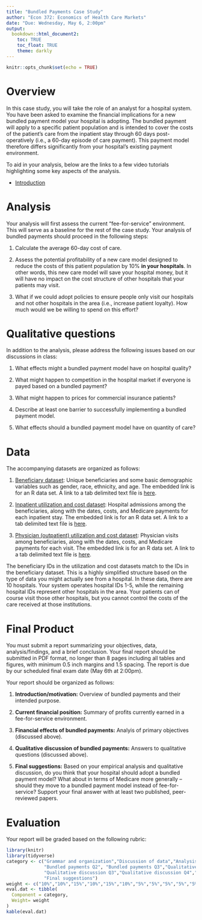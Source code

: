 ```yaml
---
title: "Bundled Payments Case Study"
author: "Econ 372: Economics of Health Care Markets"
date: "Due: Wednesday, May 6, 2:00pm"
output: 
  bookdown::html_document2:
    toc: TRUE
    toc_float: TRUE
    theme: darkly
---
```


```r
knitr::opts_chunk$set(echo = TRUE)

```

# Overview
In this case study, you will take the role of an analyst for a hospital system. You have been asked to examine the financial implications for a new bundled payment model your hospital is adopting. The bundled payment will apply to a specific patient population and is intended to cover the costs of the patient's care from the inpatient stay through 60 days post-operatively (i.e., a 60-day episode of care payment). This payment model therefore differs significantly from your hospital's existing payment environment.

To aid in your analysis, below are the links to a few video tutorials highlighting some key aspects of the analysis.<br>

- [Introduction](https://youtu.be/XY6XDcvjKOo)

# Analysis
Your analysis will first assess the current "fee-for-service" environment. This will serve as a baseline for the rest of the case study. Your analysis of bundled payments should proceed in the following steps:

1. Calculate the average 60-day cost of care.

2. Assess the potential profitability of a new care model designed to reduce the costs of this patient population by 10% **in your hospitals**. In other words, this new care model will save your hospital money, but it will have no impact on the cost structure of other hospitals that your patients may visit.

3. What if we could adopt policies to ensure people only visit our hospitals and not other hospitals in the area (i.e., increase patient loyalty). How much would we be willing to spend on this effort?

# Qualitative questions
In addition to the analysis, please address the following issues based on our discussions in class:

1. What effects might a bundled payment model have on hospital quality?

2. What might happen to competition in the hospital market if everyone is payed based on a bundled payment?

3. What might happen to prices for commercial insurance patients?

4. Describe at least one barrier to successfully implementing a bundled payment model.

5. What effects should a bundled payment model have on quantity of care?


# Data
The accompanying datasets are organized as follows:

1. [Beneficiary dataset](data/bene_data.rds): Unique beneficiaries and some basic demographic variables such as gender, race, ethnicity, and age. The embedded link is for an R data set. A link to a tab delimited text file is [here](data/bene_data.txt).

2. [Inpatient utilization and cost dataset](data/hosp_util_data.rds): Hospital admissions among the beneficiaries, along with the dates, costs, and Medicare payments for each inpatient stay. The embedded link is for an R data set. A link to a tab delimited text file is [here](data/hosp_util_data.txt).

3. [Physician (outpatient) utilization and cost dataset](data/phy_util_data.rds): Physician visits among beneficiaries, along with the dates, costs, and Medicare payments for each visit. The embedded link is for an R data set. A link to a tab delimited text file is [here](data/phy_util_data.txt).

The beneficiary IDs in the utilization and cost datasets match to the IDs in the beneficiary dataset. This is a highly simplified structure based on the type of data you might actually see from a hospital. In these data, there are 10 hospitals. Your system operates hospital IDs 1-5, while the remaining hospital IDs represent other hospitals in the area. Your patients can of course visit those other hospitals, but you cannot control the costs of the care received at those institutions.

# Final Product
You must submit a report summarizing your objectives, data, analysis/findings, and a brief conclusion. Your final report should be submitted in PDF format, no longer than 8 pages including all tables and figures, with minimum 0.5 inch margins and 1.5 spacing. The report is due by our scheduled final exam date (May 6th at 2:00pm). 

Your report should be organized as follows:

1. **Introduction/motivation:** Overview of bundled payments and their intended purpose.

2. **Current financial position:** Summary of profits currently earned in a fee-for-service environment.

3. **Financial effects of bundled payments:** Analyis of primary objectives (discussed above).

4. **Qualitative discussion of bundled payments:** Answers to qualitative questions (discussed above).

5. **Final suggestions:** Based on your empirical analysis and qualitative discussion, do you think that your hospital should adopt a bundled payment model? What about in terms of Medicare more generally -- should they move to a bundled payment model instead of fee-for-service? Support your final answer with at least two published, peer-reviewed papers.


# Evaluation
Your report will be graded based on the following rubric:
```r
library(knitr)
library(tidyverse)
category <- c("Grammar and organization","Discussion of data","Analysis of FFS payments","Bundled payments Q1",
              "Bundled payments Q2", "Bundled payments Q3","Qualitative discussion Q1","Qualitative discussion Q2",
              "Qualitative discussion Q3","Qualitative discussion Q4","Qualitative discussion Q5",
              "Final suggestions")
weight <- c("10%","10%","15%","10%","15%","10%","5%","5%","5%","5%","5%","5%")
eval.dat <- tibble(
  Component = category,
  Weight= weight
)
kable(eval.dat)
```
